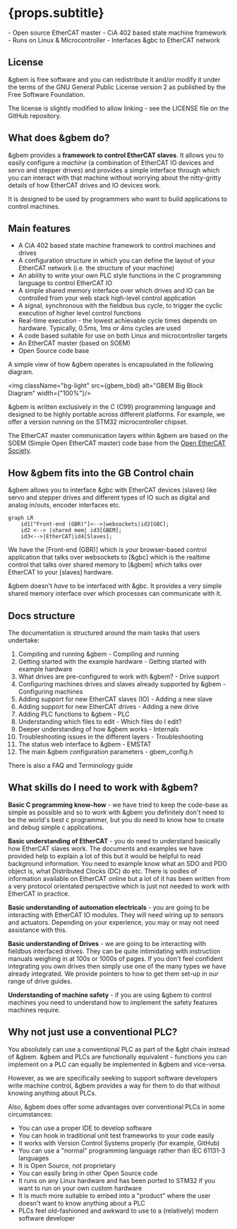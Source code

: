 
# {props.subtitle}

<Tldr>
- Open source EtherCAT master
- CiA 402 based state machine framework
- Runs on Linux & Microcontroller
- Interfaces &gbc to EtherCAT network
</Tldr>


## License

&gbem is free software and you can redistribute it and/or modify it under the terms of the GNU General Public License version 2 as published by the Free Software Foundation.

The license is slightly modified to allow linking - see the LICENSE file on the GitHub repository.

## What does &gbem do?

&gbem provides a **framework to control EtherCAT slaves**. It allows you to easily configure a *machine* (a combination of EtherCAT IO devices and servo and stepper drives) and provides a simple interface through which you can interact with that machine without worrying about the nitty-gritty details of how EtherCAT drives and IO devices work.

It is designed to be used by programmers who want to build applications to control machines.

## Main features

* A CiA 402 based state machine framework to control machines and drives
* A configuration structure in which you can define the layout of your EtherCAT network (i.e. the structure of your machine)
* An ability to write your own PLC style functions in the C programming language to control EtherCAT IO
* A simple shared memory interface over which drives and IO can be controlled from your web stack high-level control application
* A signal, synchronous with the fieldbus bus cycle, to trigger the cyclic execution of higher level control functions
* Real-time execution - the lowest achievable cycle times depends on hardware. Typically, 0.5ms, 1ms or 4ms cycles are used
* A code based suitable for use on both Linux and microcontroller targets
* An EtherCAT master (based on SOEM)
* Open Source code base

A simple view of how &gbem operates is encapsulated in the following diagram.


<img className="bg-light" src={gbem_bbd} alt="GBEM Big Block Diagram" width={"100%"}/>

&gbem is written exclusively in the C (C99) programming language and designed to be highly portable across different platforms. For example, we offer a version running on the STM32 microcontroller chipset.

The EtherCAT master communication layers within &gbem are based on the SOEM (Simple Open EtherCAT master) code base from the [Open EtherCAT Society](https://github.com/OpenEtherCATsociety/SOEM).

## How &gbem fits into the GB Control chain

&gbem allows you to interface &gbc with EtherCAT devices (slaves) like servo and stepper drives and different types of IO
such as digital and analog in/outs, encoder interfaces etc.


```mermaid
graph LR
    id1["Front-end (GBR)"]<-->|websockets|id2[GBC];
    id2 <--> |shared mem| id3[GBEM];
    id3<-->|EtherCAT|id4[Slaves];
```

We have the [Front-end (GBR)] which is your browser-based control application that talks over websockets to [&gbc] which is the realtime control that talks over shared memory to [&gbem] which talks over EtherCAT to your [slaves] hardware.

&gbem doesn't *have* to be interfaced with &gbc. It provides a very simple shared memory interface over which processes can communicate with it.

## Docs structure

The documentation is structured around the main tasks that users undertake:
1. Compiling and running &gbem - <GlowsiteLink to="/docs/gbem/compiling_and_running">Compiling and running</GlowsiteLink>
1. Getting started with the example hardware - <GlowsiteLink to="/docs/gbem/getting_started_with_hardware">Getting started with example hardware</GlowsiteLink>
1. What drives are pre-configured to work with &gbem? - <GlowsiteLink to="/docs/gbem/drive_support_overview">Drive support</GlowsiteLink>
1. Configuring machines drives and slaves already supported by &gbem - <GlowsiteLink to="/docs/gbem/configuring_machines">Configuring machines</GlowsiteLink>
1. Adding support for new EtherCAT slaves (IO) - <GlowsiteLink to="/docs/gbem/adding_a_new_slave">Adding a new slave</GlowsiteLink>
1. Adding support for new EtherCAT drives - <GlowsiteLink to="/docs/gbem/adding_a_new_drive">Adding a new drive</GlowsiteLink>
1. Adding PLC functions to &gbem - <GlowsiteLink to="/docs/gbem/plc">PLC</GlowsiteLink>
1. Understanding which files to edit - <GlowsiteLink to="/docs/gbem/which_files_do_i_edit">Which files do I edit?</GlowsiteLink>
1. Deeper understanding of how &gbem works - <GlowsiteLink to="/docs/gbem/internals">Internals</GlowsiteLink>
1. Troubleshooting issues in the different layers - <GlowsiteLink to="/docs/gbem/troubleshooting">Troubleshooting</GlowsiteLink>
1. The status web interface to &gbem - <GlowsiteLink to="/docs/gbem/emstat">EMSTAT</GlowsiteLink>
1. The main &gbem configuration parameters - <GlowsiteLink to="/docs/gbem/gbem_config">gbem_config.h</GlowsiteLink>

There is also a <GlowsiteLink to="/docs/gbem/faq">FAQ</GlowsiteLink> and <GlowsiteLink to="/docs/gbem/terminology_guide">Terminology guide</GlowsiteLink>

## What skills do I need to work with &gbem?

**Basic C programming know-how** - we have tried to keep the code-base as simple as possible and so to work with &gbem you definitely don't need to be the world's best c programmer, but you do need to know how to create and debug simple c applications.

**Basic understanding of EtherCAT** - you do need to understand basically how EtherCAT slaves work. The documents and examples we have provided help to explain a lot of this but it would be helpful to read background information. You need to example know what an SDO and PDO object is, what Distributed Clocks (DC) do etc. There is oodles of information available on EtherCAT online but a lot of it has been written from a very protocol orientated perspective which is just not needed to work with EtherCAT in practice.

**Basic understanding of automation electricals** - you are going to be interacting with EtherCAT IO modules. They will need wiring up to sensors and actuators.  Depending on your experience, you may or may not need assistance with this.

**Basic understanding of Drives** - we are going to be interacting with fieldbus interfaced drives. They can be quite intimidating with instruction manuals weighing in at 100s or 1000s of pages. If you don't feel confident integrating you own drives then simply use one of the many types we have already integrated. We provide pointers to how to get them set-up in our range of drive guides.

**Understanding of machine safety** - if you are using &gbem to control machines you need to understand how to implement the safety features machines require.

## Why not just use a conventional PLC?

You absolutely can use a conventional PLC as part of the &gbt chain instead of &gbem. &gbem and PLCs are functionally equivalent - functions you can implement on a PLC can equally be implemented in &gbem and vice-versa.

However, as we are specifically seeking to support software developers write machine control, &gbem provides a way for them to do that without knowing anything about PLCs.

Also, &gbem does offer some advantages over conventional PLCs in some circumstances:

* You can use a proper IDE to develop software
* You can hook in traditional unit test frameworks to your code easily
* It works with Version Control Systems properly (for example, GitHub)
* You can use a "normal" programming language rather than  IEC 61131-3 languages
* It is Open Source, not proprietary
* You can easily bring in other Open Source code
* It runs on any Linux hardware and has been ported to STM32 if you want to run on your own custom hardware
* It is much more suitable to embed into a "product" where the user doesn't want to know anything about a PLC
* PLCs feel old-fashioned and awkward to use to a (relatively) modern software developer

